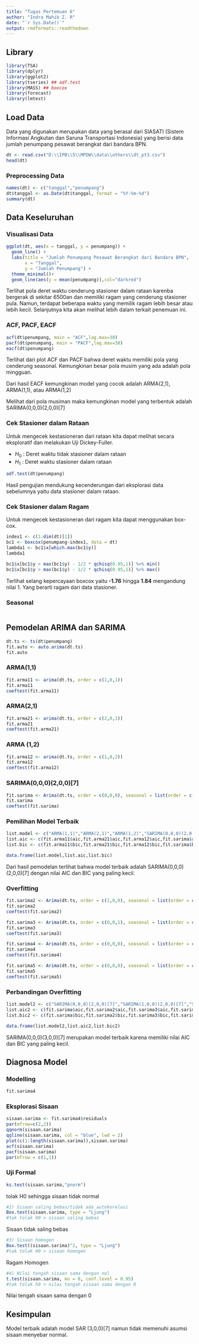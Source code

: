 ```yaml
---
title: "Tugas Pertemuan 6"
author: "Indra Mahib Z. R"
date: "`r Sys.Date()`"
output: rmdformats::readthedown
---
```


## Library
```r
library(TSA)
library(dplyr)
library(ggplot2)
library(tseries) ## adf.test
library(MASS) ## boxcox
library(forecast)
library(lmtest)
```

## Load Data
Data yang digunakan merupakan data yang berasal dari SIASATI (Sistem Informasi Angkutan dan Saruna Transportasi Indonesia) yang berisi data jumlah penumpang pesawat berangkat dari bandara BPN.

```r
dt <- read.csv("D:\\IPB\\5\\MPDW\\data\\others\\dt_pt3.csv")
head(dt)
```
### Preprocessing Data
```r
names(dt) <- c("tanggal","penumpang")
dt$tanggal <- as.Date(dt$tanggal, format = "%Y-%m-%d")
summary(dt)
```

## Data Keseluruhan
### Visualisasi Data
```r
ggplot(dt, aes(x = tanggal, y = penumpang)) +
  geom_line() +
  labs(title = "Jumlah Penumpang Pesawat Berangkat dari Bandara BPN",
       x = "Tanggal",
       y = "Jumlah Penumpang") +
  theme_minimal()+
  geom_line(aes(y = mean(penumpang)),col="darkred")
```
Terlihat pola deret waktu cenderung stasioner dalam rataan karenba bergerak di sekitar 6500an dan memiliki ragam yang cenderung stasioner pula. Namun, terdapat beberapa waktu yang memilik ragam lebih besar atau lebih kecil. Selanjutnya kita akan melihat lebih dalam terkait penemuan ini.

### ACF, PACF, EACF
```r
acf(dt$penumpang, main = "ACF",lag.max=30)
pacf(dt$penumpang, main = "PACF",lag.max=30)
eacf(dt$penumpang)
```

Terlihat dari plot ACF dan PACF bahwa deret waktu memiliki pola yang cenderung seasonal. Kemungkinan besar pola musim yang ada adalah pola mingguan.

Dari hasil EACF kemungkinan model yang cocok adalah ARMA(2,1), ARMA(1,1), atau ARMA(1,2)

Melihat dari pola musiman maka kemungkinan model yang terbentuk adalah SARIMA(0,0,0)(2,0,0)[7]

### Cek Stasioner dalam Rataan
Untuk mengecek kestasioneran dari rataan kita dapat melihat secara eksploratif dan melakukan Uji Dickey-Fuller.

- $H_0$ : Deret waktu tidak stasioner dalam rataan
- $H_1$ : Deret waktu stasioner dalam rataan


```r
adf.test(dt$penumpang)
```
Hasil pengujian mendukung kecenderungan dari eksplorasi data sebelumnya yaitu data stasioner dalam rataan.

### Cek Stasioner dalam Ragam
Untuk mengecek kestasioneran dari ragam kita dapat menggunakan box-cox.

```r
index1 <- c(1:dim(dt)[1])
bc1 <- boxcox(penumpang~index1, data = dt)
lambda1 <- bc1$x[which.max(bc1$y)]
lambda1

bc1$x[bc1$y > max(bc1$y) - 1/2 * qchisq(0.95,1)] %>% min()
bc1$x[bc1$y > max(bc1$y) - 1/2 * qchisq(0.95,1)] %>% max()
```
Terlihat selang kepercayaan boxcox yaitu **-1.76** hingga **1.84** mengandung nilai 1. Yang berarti ragam dari data stasioner.

### Seasonal
```r

```


## Pemodelan ARIMA dan SARIMA
```r
dt.ts <- ts(dt$penumpang)
fit.auto <- auto.arima(dt.ts)
fit.auto
```
### ARMA(1,1)
```r
fit.arma11 <- arima(dt.ts, order = c(1,0,1))
fit.arma11
coeftest(fit.arma11)
```
### ARMA(2,1)
```r
fit.arma21 <- arima(dt.ts, order = c(2,0,1))
fit.arma21
coeftest(fit.arma21)
```
### ARMA (1,2)
```r
fit.arma12 <- arima(dt.ts, order = c(1,0,2))
fit.arma12
coeftest(fit.arma12)
```
### SARIMA(0,0,0)(2,0,0)[7]
```r
fit.sarima <- Arima(dt.ts, order = c(0,0,0), seasonal = list(order = c(2,0,0), period = 7))
fit.sarima
coeftest(fit.sarima)
```
### Pemilihan Model Terbaik
```r
list.model <- c("ARMA(1,1)","ARMA(2,1)","ARMA(1,2)","SARIMA(0,0,0)(2,0,0)[7]")
list.aic <- c(fit.arma11$aic,fit.arma21$aic,fit.arma12$aic,fit.sarima$aic)
list.bic <- c(fit.arma11$bic,fit.arma21$bic,fit.arma12$bic,fit.sarima$bic)

data.frame(list.model,list.aic,list.bic)
```
Dari hasil pemodelan terlihat bahwa model terbaik adalah SARIMA(0,0,0)(2,0,0)[7] dengan nilai AIC dan BIC yang paling kecil.

### Overfitting
```r
fit.sarima2 <- Arima(dt.ts, order = c(1,0,0), seasonal = list(order = c(2,0,0), period = 7))
fit.sarima2
coeftest(fit.sarima2)
```
```r
fit.sarima3 <- Arima(dt.ts, order = c(0,0,1), seasonal = list(order = c(2,0,0), period = 7))
fit.sarima3
coeftest(fit.sarima3)
```
```r
fit.sarima4 <- Arima(dt.ts, order = c(0,0,0), seasonal = list(order = c(3,0,0), period = 7))
fit.sarima4
coeftest(fit.sarima4)
```
```r
fit.sarima5 <- Arima(dt.ts, order = c(0,0,0), seasonal = list(order = c(2,0,1), period = 7))
fit.sarima5
coeftest(fit.sarima5)
```
### Perbandingan Overfitting
```r
list.model2 <- c("SARIMA(0,0,0)(2,0,0)[7]","SARIMA(1,0,0)(2,0,0)[7]","SARIMA(0,0,1)(2,0,0)[7]","SARIMA(0,0,0)(3,0,0)[7]","SARIMA(0,0,0)(2,0,1)[7]")
list.aic2 <- c(fit.sarima$aic,fit.sarima2$aic,fit.sarima3$aic,fit.sarima4$aic,fit.sarima5$aic)
list.bic2 <- c(fit.sarima$bic,fit.sarima2$bic,fit.sarima3$bic,fit.sarima4$bic,fit.sarima5$bic)

data.frame(list.model2,list.aic2,list.bic2)
```
SARIMA(0,0,0)(3,0,0)[7] merupakan model terbaik karena memiliki nilai AIC dan BIC yang paling kecil.

## Diagnosa Model

### Modelling
```r
fit.sarima4
```
### Eksplorasi Sisaan
```r
sisaan.sarima <- fit.sarima4$residuals
par(mfrow=c(2,2))
qqnorm(sisaan.sarima)
qqline(sisaan.sarima, col = "blue", lwd = 2)
plot(c(1:length(sisaan.sarima)),sisaan.sarima)
acf(sisaan.sarima)
pacf(sisaan.sarima)
par(mfrow = c(1,1))
```
### Uji Formal
```r
ks.test(sisaan.sarima,"pnorm") 
```
tolak H0 sehingga sisaan tidak normal


```r
#2) Sisaan saling bebas/tidak ada autokorelasi
Box.test(sisaan.sarima, type = "Ljung") 
#tak tolak H0 > sisaan saling bebas
```
Sisaan tidak saling bebas

```r
#3) Sisaan homogen
Box.test((sisaan.sarima)^2, type = "Ljung") 
#tak tolak H0 > sisaan homogen
```
Ragam Homogen

```r
#4) Nilai tengah sisaan sama dengan nol
t.test(sisaan.sarima, mu = 0, conf.level = 0.95) 
#tak tolak h0 > nilai tengah sisaan sama dengan 0
```
Nilai tengah sisaan sama dengan 0

## Kesimpulan

Model terbaik adalah model SAR (3,0,0)[7] namun tidak memenuhi asumsi sisaan menyebar normal.






